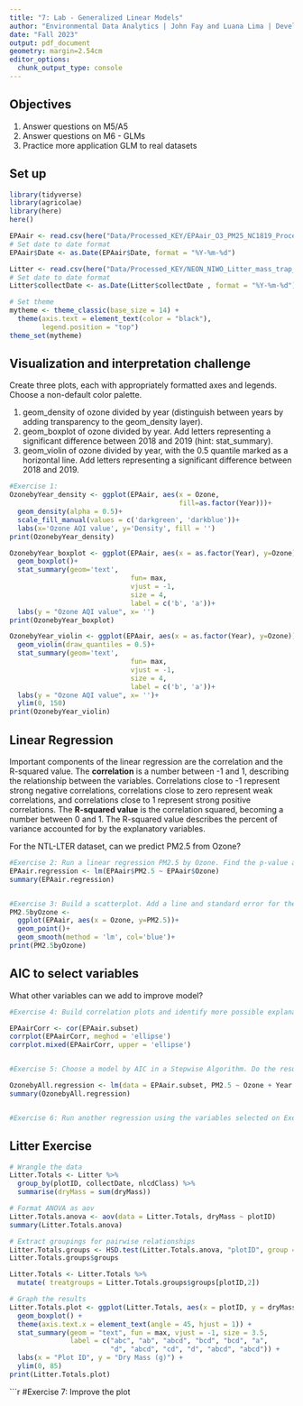 ```yaml
---
title: "7: Lab - Generalized Linear Models"
author: "Environmental Data Analytics | John Fay and Luana Lima | Developed by Kateri Salk"
date: "Fall 2023"
output: pdf_document
geometry: margin=2.54cm
editor_options: 
  chunk_output_type: console
---
```


## Objectives
1. Answer questions on M5/A5
2. Answer questions on M6 - GLMs
3. Practice more application GLM to real datasets


## Set up
```r
library(tidyverse)
library(agricolae)   
library(here)
here()

EPAair <- read.csv(here("Data/Processed_KEY/EPAair_O3_PM25_NC1819_Processed.csv"), stringsAsFactors = TRUE)
# Set date to date format
EPAair$Date <- as.Date(EPAair$Date, format = "%Y-%m-%d")

Litter <- read.csv(here("Data/Processed_KEY/NEON_NIWO_Litter_mass_trap_Processed.csv"), stringsAsFactors = TRUE)
# Set date to date format
Litter$collectDate <- as.Date(Litter$collectDate , format = "%Y-%m-%d")

# Set theme
mytheme <- theme_classic(base_size = 14) +
  theme(axis.text = element_text(color = "black"), 
        legend.position = "top")
theme_set(mytheme)
```



## Visualization and interpretation challenge

Create three plots, each with appropriately formatted axes and legends. Choose a non-default color palette.

1. geom_density of ozone divided by year (distinguish between years by adding transparency to the geom_density layer).
2. geom_boxplot of ozone divided by year. Add letters representing a significant difference between 2018 and 2019 (hint: stat_summary). 
3. geom_violin of ozone divided by year, with the 0.5 quantile marked as a horizontal line. Add letters representing a significant difference between 2018 and 2019. 

```r
#Exercise 1:
OzonebyYear_density <- ggplot(EPAair, aes(x = Ozone, 
                                          fill=as.factor(Year)))+
  geom_density(alpha = 0.5)+
  scale_fill_manual(values = c('darkgreen', 'darkblue'))+
  labs(x='Ozone AQI value', y='Density', fill = '')
print(OzonebyYear_density)

OzonebyYear_boxplot <- ggplot(EPAair, aes(x = as.factor(Year), y=Ozone))+
  geom_boxplot()+
  stat_summary(geom='text', 
                              fun= max, 
                              vjust = -1, 
                              size = 4, 
                              label = c('b', 'a'))+
  labs(y = "Ozone AQI value", x= '')
print(OzonebyYear_boxplot)

OzonebyYear_violin <- ggplot(EPAair, aes(x = as.factor(Year), y=Ozone))+
  geom_violin(draw_quantiles = 0.5)+
  stat_summary(geom='text', 
                              fun= max, 
                              vjust = -1, 
                              size = 4, 
                              label = c('b', 'a'))+
  labs(y = "Ozone AQI value", x= '')+ 
  ylim(0, 150)
print(OzonebyYear_violin)

```

## Linear Regression

Important components of the linear regression are the correlation and the R-squared value. The **correlation** is a number between -1 and 1, describing the relationship between the variables. Correlations close to -1 represent strong negative correlations, correlations close to zero represent weak correlations, and correlations close to 1 represent strong positive correlations. The **R-squared value** is the correlation squared, becoming a number between 0 and 1. The R-squared value describes the percent of variance accounted for by the explanatory variables. 

For the NTL-LTER dataset, can we predict PM2.5 from Ozone?

```r

#Exercise 2: Run a linear regression PM2.5 by Ozone. Find the p-value and R-squared value. 
EPAair.regression <- lm(EPAair$PM2.5 ~ EPAair$Ozone)
summary(EPAair.regression)


#Exercise 3: Build a scatterplot. Add a line and standard error for the linear regression. Add the regression equation to the plot
PM2.5byOzone <- 
  ggplot(EPAair, aes(x = Ozone, y=PM2.5))+
  geom_point()+ 
  geom_smooth(method = 'lm', col='blue')+
print(PM2.5byOzone)


```


## AIC to select variables

What other variables can we add to improve model?

```r

#Exercise 4: Build correlation plots and identify more possible explanatory variables to add to the regression.

EPAairCorr <- cor(EPAair.subset)
corrplot(EPAairCorr, meghod = 'ellipse')
corrplot.mixed(EPAairCorr, upper = 'ellipse')


#Exercise 5: Choose a model by AIC in a Stepwise Algorithm. Do the results from AIC match the variables you selected on Exercise 4?

OzonebyAll.regression <- lm(data = EPAair.subset, PM2.5 ~ Ozone + Year + Month + mean_log + mean_Lat)
summary(OzonebyAll.regression)


#Exercise 6: Run another regression using the variables selected on Exercise 6. Compare r-squared value with the one from Exercise 2. 

```



## Litter Exercise

```r
# Wrangle the data
Litter.Totals <- Litter %>%
  group_by(plotID, collectDate, nlcdClass) %>%
  summarise(dryMass = sum(dryMass))

# Format ANOVA as aov
Litter.Totals.anova <- aov(data = Litter.Totals, dryMass ~ plotID)
summary(Litter.Totals.anova)

# Extract groupings for pairwise relationships
Litter.Totals.groups <- HSD.test(Litter.Totals.anova, "plotID", group = TRUE)
Litter.Totals.groups$groups

Litter.Totals <- Litter.Totals %>%
  mutate( treatgroups = Litter.Totals.groups$groups[plotID,2])

# Graph the results
Litter.Totals.plot <- ggplot(Litter.Totals, aes(x = plotID, y = dryMass)) +
  geom_boxplot() +
  theme(axis.text.x = element_text(angle = 45, hjust = 1)) +
  stat_summary(geom = "text", fun = max, vjust = -1, size = 3.5,
               label = c("abc", "ab", "abcd", "bcd", "bcd", "a", 
                         "d", "abcd", "cd", "d", "abcd", "abcd")) +
  labs(x = "Plot ID", y = "Dry Mass (g)") +
  ylim(0, 85)
print(Litter.Totals.plot)

```

```r
#Exercise 7: Improve the plot


